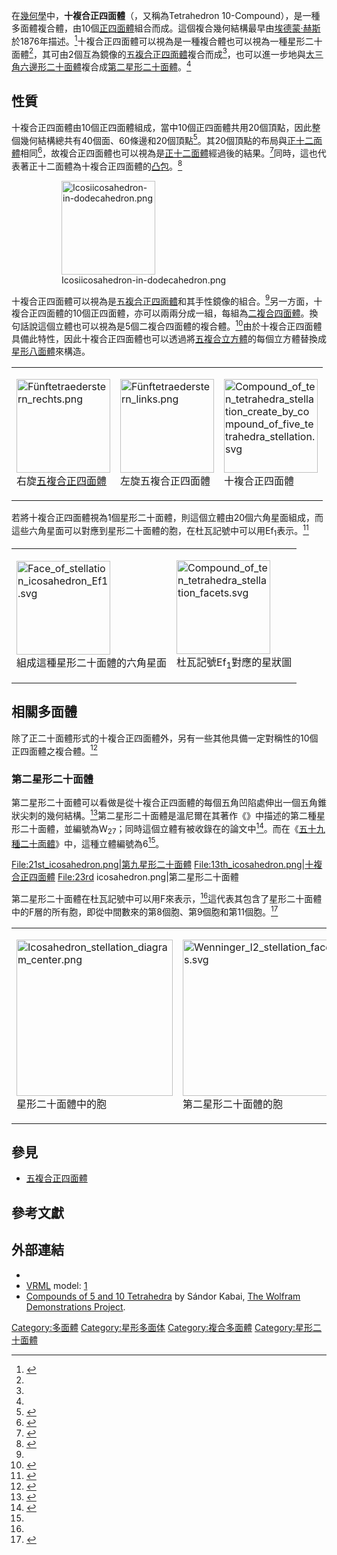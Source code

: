 {{Polyhedronbox
| name = 十複合正四面體
| polyhedron = 十複合正四面體
| imagename = Compound of ten tetrahedra.png
| rotating = Compound of ten tetrahedra.png
| rinfo = 十複合正四面體
| Type = 複合正多面體
| Face = 40
| Edge = 60
| Vertice = 20
| Compound_count=10
| Compound_type=10個[[正四面體|正四面體]]
| Symmetry_group = {{link-en|正二十面體群對稱性|Icosahedral symmetry|二十面體群}} (''I''<sub>h</sub>)
| Subgroup = {{link-en|手性 (幾何學)|Chirality (mathematics)|手性}}{{link-en|正四面體群對稱性|Icosahedral symmetry|四面體群}} (''T'')
| Index_references = UC<sub>6</sub>, [[溫尼爾多面體模型列表|W]]<sub>25</sub>
| dual = 十複合正四面體（自身對偶）
| elseimage = {{Polyhedronstar
| Stdg_image = Third compound stellation of icosahedron facets.png
| Stdg = 
| core_image = Icosahedron.png
| core =  [[星形二十面體|正二十面體]]
| Convex_hull_image = Dodecahedron.png
| Convex_hull =  [[正十二面體|正十二面體]]
}}
}}
在[[幾何學|幾何學]]中，'''十複合正四面體'''（{{lang-en|Compound of ten tetrahedra}}，又稱為Tetrahedron 10-Compound），是一種多面體複合體，由10個[[正四面體|正四面體]]組合而成。這個複合幾何結構最早由[[埃德蒙·赫斯|埃德蒙·赫斯]]於1876年描述。<ref>{{cite web | url=http://www.interocitors.com/polyhedra/UCs/index.html | title=The 75 Uniform Compounds of Uniform Polyhedra | author=Roger Kaufman | website=interocitors.com | access-date=2021-09-02 | archive-date=2021-09-02 | archive-url=https://web.archive.org/web/20210902025118/http://www.interocitors.com/polyhedra/UCs/index.html | dead-url=no }}</ref>十複合正四面體可以視為是一種複合體也可以視為一種星形二十面體<ref name=wenninger1974polyhedron/>{{rp|45}}，其可由2個互為鏡像的[[五複合正四面體|五複合正四面體]]複合而成<ref name="mathworld Tetrahedron10-Compound"/>，也可以進一步地與[[大三角六邊形二十面體|大三角六邊形二十面體]]複合成[[第二星形二十面體|第二星形二十面體]]。<ref name=wenninger1974polyhedron/>{{rp|47}}

== 性質 ==
十複合正四面體由10個正四面體組成，當中10個正四面體共用20個頂點，因此整個幾何結構總共有40個面、60條邊和20個頂點<ref>{{cite wolframalpha | title=Tetrahedron 10-Compound}}</ref>。其20個頂點的布局與[[正十二面體|正十二面體]]相同<ref name="makai2021colouring">{{cite journal
  |title=A colouring problem for the dodecahedral graph
  |author=Makai Jr, Endre and Tarnai, Tibor
  |journal=Elemente der Mathematik
  |volume=76
  |number=1
  |pages=1-9
  |year=2021}}</ref>，故複合正四面體也可以視為是[[正十二面體|正十二面體]]經過{{link-en|刻面|Faceting}}後的結果。<ref name="bridge1974faceting">{{Cite journal
  |title=Faceting the dodecahedron
  |author=Bridge, NJ
  |journal=Acta Crystallographica Section A: Crystal Physics, Diffraction, Theoretical and General Crystallography
  |volume=30
  |number=4
  |pages=548-552
  |year=1974
  |publisher=International Union of Crystallography}}</ref>同時，這也代表著正十二面體為十複合正四面體的[[凸包|凸包]]。<ref name="mathworld Tetrahedron10-Compound">{{cite mathworld|urlname=Tetrahedron10-Compound | title=Tetrahedron 10-Compound}}</ref>
:[[File:Icosiicosahedron-in-dodecahedron.png|150px]]
十複合正四面體可以視為是[[五複合正四面體|五複合正四面體]]和其手性鏡像的組合。<ref name=wenninger1974polyhedron/>{{rp|45}}另一方面，十複合正四面體的10個正四面體，亦可以兩兩分成一組，每組為[[二複合四面體|二複合四面體]]。換句話說這個立體也可以視為是5個二複合四面體的複合體。<ref>{{cite web | url = http://www.brokk.me.uk/polyhedra/polyhedra.html | title = Regular Polyhedra | author = Brokk | access-date = 2021-09-02 | archive-date = 2022-01-15 | archive-url = https://web.archive.org/web/20220115110431/http://www.brokk.me.uk/polyhedra/polyhedra.html | dead-url = no }}</ref>由於十複合正四面體具備此特性，因此十複合正四面體也可以透過將[[五複合立方體|五複合立方體]]的每個立方體替換成[[星形八面體|星形八面體]]來構造。
{| class="wikitable"
|[[File:Fünftetraederstern_rechts.png|150px]]<br/>右旋[[五複合正四面體|五複合正四面體]]
|[[File:Fünftetraederstern_links.png|150px]]<br/>左旋五複合正四面體
|[[File:Compound_of_ten_tetrahedra_stellation_create_by_compound_of_five_tetrahedra_stellation.svg|150px]]<br/>十複合正四面體
|}
若將十複合正四面體視為1個星形二十面體，則這個立體由20個六角星面組成，而這些六角星面可以對應到星形二十面體的胞，在杜瓦記號中可以用Ef<sub>1</sub>表示。<ref name="Coxeter et al. (1938)">{{Citation | last1 = Coxeter | first1 = Harold Scott MacDonald | last2 = Du Val | first2 = P. | last3 = Flather | first3 = H. T. | last4 = Petrie | first4=J. F. | title=The fifty-nine icosahedra | publisher = Tarquin | edition=3rd | isbn=978-1-899618-32-3 | mr=676126 | year=1999}}</ref>
{| class="wikitable"
|[[File:Face_of_stellation_icosahedron_Ef1.svg|150px]]<br/>組成這種星形二十面體的六角星面
|[[File:Compound_of_ten_tetrahedra_stellation_facets.svg|150px]]<br/>杜瓦記號Ef<sub>1</sub>對應的星狀圖
|}

== 相關多面體 ==
除了正二十面體形式的十複合正四面體外，另有一些其他具備一定對稱性的10個正四面體之複合體。<ref name="guest2000mechanisms">{{cite journal
  |title=Mechanisms of the icosahedral compound of ten tetrahedra
  |author=Guest, SD
  |journal=Periodica Mathematica Hungarica
  |volume=39
  |number=1
  |pages=213-223
  |year=2000
  |publisher=Springer}}</ref>

=== 第二星形二十面體 ===
{{Polyhedronbox
| name = 第二星形二十面體
| polyhedron = 第二星形二十面體
| imagename = Stellation_icosahedron_F.png
| rotating = Stellation_icosahedron_F.png
| rinfo = 第二星形二十面體
| Type = [[星形二十面體|星形二十面體]]<br/>收錄於{{nowrap|《[[五十九種二十面體|五十九種二十面體]]》中}}
| Duval = F
| Compound_count=11
| Compound_type=10個[[正四面體|正四面體]]<br>1個[[第九星形二十面體|第九星形二十面體]]
| Symmetry_group = I<sub>h</sub>
| Index_references = [[溫尼爾多面體模型列表|W]]<sub>27</sub>, 6/59
| Face_type = [[File:Wenninger_I2_stellation_facets.svg|100px]]
| Rotation_group = 
| Dihedral_angle = 
| Properties = 
| 3d_image =Icosahedron stellation F.stl
| vfigimage = 
| dual_image = 
| net_image = 
| elseimage = 
}}
第二星形二十面體可以看做是從十複合正四面體的每個五角凹陷處伸出一個五角錐狀尖刺的幾何結構。<ref name=wenninger1974polyhedron>{{cite book
  |title=Polyhedron Models
  |first=Magnus
  |last=Wenninger
  |isbn=9780521098595
  |lccn=69010200
  |url=https://books.google.com.tw/books?id=N8lX2T-4njIC
  |year=1974
  |publisher=Cambridge University Press
  |access-date=2021-09-02
  |archive-date=2021-08-31
  |archive-url=https://web.archive.org/web/20210831094821/https://books.google.com.tw/books?id=N8lX2T-4njIC
  |dead-url=no
  }}</ref>{{rp|47}}第二星形二十面體是溫尼爾在其著作《{{link-wd|Q108336243}}》中描述的第二種星形二十面體，並編號為W<sub>27</sub>；同時這個立體有被收錄在{{link-en|A·哈里·惠勒|A._Harry_Wheeler|哈里·惠勒}}的論文中<ref name="wheeler1924certain">{{cite journal
  |title=Certain forms of the icosahedron and a method for deriving and designating higher polyhedra
  |author=Wheeler, Albert Harry
  |journal=Proc. Internat. Math. Congress, Toronto
  |volume=1
  |pages=701-708
  |year=1924}}</ref>。而在《[[五十九種二十面體|五十九種二十面體]]》中，這種立體編號為6<ref name="Coxeter et al. (1938)"/>。
<gallery widths=150px heights=150px>
File:21st_icosahedron.png|第九星形二十面體
File:13th_icosahedron.png|十複合正四面體
File:23rd icosahedron.png|第二星形二十面體
</gallery>
第二星形二十面體在杜瓦記號中可以用F來表示，<ref name="Coxeter et al. (1938)"/>這代表其包含了星形二十面體中的F層的所有胞，即從中間數來的第8個胞、第9個胞和第11個胞。<ref>{{cite web | url = http://www.mathconsult.ch/static/icosahedra/35.html | title = Stellation No. 35 of the Icosahedron | publisher = mathconsult.ch | access-date = 2021-09-02 | archive-date = 2021-09-02 | archive-url = https://web.archive.org/web/20210902160010/http://www.mathconsult.ch/static/icosahedra/35.html | dead-url = no }}</ref>
{|class=wikitable
|[[File:Icosahedron_stellation_diagram_center.png|250px]]<br/>星形二十面體中的胞
|[[File:Wenninger_I2_stellation_facets.svg|250px]]<br/>第二星形二十面體的胞
|}

== 參見 ==
*[[五複合正四面體|五複合正四面體]]

==參考文獻==
{{Refbegin}}
{{Reflist}}
{{Refend}}

== 外部連結 ==
* {{MathWorld|urlname=Tetrahedron10-Compound|title=Tetrahedron 10-Compound}}
* [[VRML|VRML]] model: [https://web.archive.org/web/20081119051700/http://www.interocitors.com/polyhedra/UCs/06__10_Tetrahedra.wrl]
* [http://demonstrations.wolfram.com/CompoundsOf5And10Tetrahedra/ Compounds of 5 and 10 Tetrahedra]{{Wayback|url=http://demonstrations.wolfram.com/CompoundsOf5And10Tetrahedra/ |date=20121112231901 }} by Sándor Kabai, [[Wolfram_演示项目|The Wolfram Demonstrations Project]].

{{廣義的正多面體}}
{{星形二十面體導航}}

[[Category:多面體|Category:多面體]]
[[Category:星形多面体|Category:星形多面体]]
[[Category:複合多面體|Category:複合多面體]]
[[Category:星形二十面體|Category:星形二十面體]]